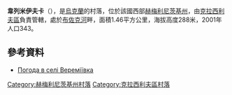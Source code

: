 {{coord|49|34|11|N|26|59|46|E|scale:100000|display=title}}

'''韋列米伊夫卡'''（{{lang-uk|Вереміївка}}），是[[烏克蘭|烏克蘭]]的村落，位於該國西部[[赫梅利尼茨基州|赫梅利尼茨基州]]，由[[克拉西利夫區|克拉西利夫區]]負責管轄，處於[[布佐克河|布佐克河]]畔，面積1.46平方公里，海拔高度288米，2001年人口343。

==參考資料==
* [http://weather.in.ua/ua/hmel'nickaja/3161 Погода в селі Вереміївка]

{{DEFAULTSORT:Вереміївка}}
[[Category:赫梅利尼茨基州村落|Category:赫梅利尼茨基州村落]]
[[Category:克拉西利夫區村落|Category:克拉西利夫區村落]]


{{Khmelnytskyi-geo-stub}}